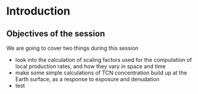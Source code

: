# Introduction

## Objectives of the session

We are going to cover two things during this session

-   look into the calculation of scaling factors used for the computation of local production rates, and how they vary in space and time
-   make some simple calculations of TCN concentration build up at the Earth surface, as a response to exposure and denudation
- test





